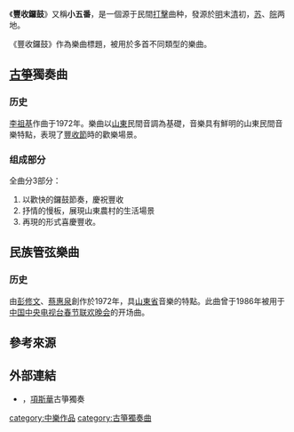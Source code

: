 {{Unreferenced|time=2021-12-08T03:20:54+00:00}}
《'''豐收鑼鼓'''》又稱'''小五番'''，是一個源于民間[[打擊樂|打擊]]曲种，發源於[[明朝|明]]末[[清朝|清]]初，[[江苏|苏]]、[[皖|皖]]两地。

《豐收鑼鼓》作為樂曲標題，被用於多首不同類型的樂曲。

== [[古箏|古箏]]獨奏曲 ==
=== 历史 ===
[[李祖基|李祖基]]作曲于1972年。樂曲以[[山東|山東]]民間音調為基礎，音樂具有鮮明的山東民間音樂特點，表現了[[豐收節|豐收節]]時的歡樂場景。
=== 组成部分 ===
全曲分3部分：

# 以歡快的鑼鼓節奏，慶祝豐收
# 抒情的慢板，展現山東農村的生活場景
# 再現的形式喜慶豐收。

== 民族管弦樂曲 ==

=== 历史 ===
由[[彭修文|彭修文]]、[[蔡惠泉|蔡惠泉]]創作於1972年，具[[山東省|山東省]]音樂的特點。此曲曾于1986年被用于[[中国中央电视台春节联欢晚会|中国中央电视台春节联欢晚会]]的开场曲。

== 參考來源 ==
{{reflist}}

== 外部連結 ==

* {{YouTube|Kl5ZyzwNl4U|〈豐收鑼鼓〉}}，[[項斯華|項斯華]]古箏獨奏

[[category:中樂作品|category:中樂作品]]
[[category:古箏獨奏曲|category:古箏獨奏曲]]